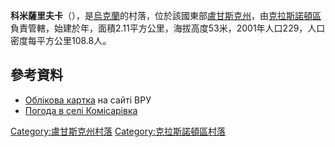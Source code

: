 {{coord|48|28|4|N|39|30|20|E|scale:100000|display=title}}

'''科米薩里夫卡'''（{{lang-uk|Комісарівка}}），是[[烏克蘭|烏克蘭]]的村落，位於該國東部[[盧甘斯克州|盧甘斯克州]]，由[[克拉斯諾頓區|克拉斯諾頓區]]負責管轄，始建於年，面積2.11平方公里，海拔高度53米，2001年人口229，人口密度每平方公里108.8人。

==參考資料==
* [http://w1.c1.rada.gov.ua/pls/z7503/A005?rdat1=02.01.2014&rf7571=18064 Облікова картка] на сайті ВРУ
* [http://weather.in.ua/ua/lyganskaja/11256 Погода в селі Комісарівка]

{{DEFAULTSORT:Комісарівка}}
[[Category:盧甘斯克州村落|Category:盧甘斯克州村落]]
[[Category:克拉斯諾頓區村落|Category:克拉斯諾頓區村落]]


{{Luhansk-geo-stub}}